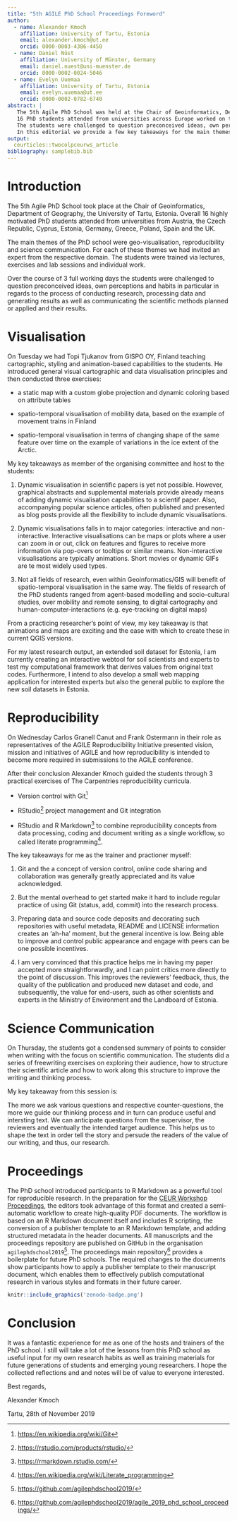 ```yaml
---
title: "5th AGILE PhD School Proceedings Foreword"
author:
  - name: Alexander Kmoch
    affiliation: University of Tartu, Estonia
    email: alexander.kmoch@ut.ee
    orcid: 0000-0003-4386-4450
  - name: Daniel Nüst
    affiliation: University of Münster, Germany
    email: daniel.nuest@uni-muenster.de
    orcid: 0000-0002-0024-5046
  - name: Evelyn Uuemaa
    affiliation: University of Tartu, Estonia
    email: evelyn.uuemaa@ut.ee
    orcid: 0000-0002-0782-6740
abstract: |
   The 5th Agile PhD School was held at the Chair of Geoinformatics, Department of Geography, the University of Tartu, Estonia.
   16 PhD students attended from universities across Europe worked on the main themes of geo-visualisation, reproducibility and science communication.
   The students were challenged to question preconceived ideas, own perceptions and habits in regards to the process of conducting and communicating scientific research.
   In this editorial we provide a few key takeaways for the main themes and sketch the process of reproducible proceedings.
output:
  ceurticles::twocolpceurws_article
bibliography: samplebib.bib
---
```


# Introduction

The 5th Agile PhD School took place at the Chair of Geoinformatics, Department of Geography, 
the University of Tartu, Estonia. Overall 16 highly motivated PhD students attended from universities 
from Austria, the Czech Republic, Cyprus, Estonia, Germany, Greece, Poland, Spain and the UK.

The main themes of the PhD school were geo-visualisation, reproducibility and science communication.
For each of these themes we had invited an expert from the respective domain.
The students were trained via lectures, exercises and lab sessions and individual work.

Over the course of 3 full working days the students were challenged to question preconceived ideas,
own perceptions and habits in particular in regards to the process of conducting research,
processing data and generating results as well as communicating the scientific
methods planned or applied and their results.
 
# Visualisation

On Tuesday we had Topi Tjukanov from GISPO OY, Finland teaching cartographic, styling and animation-based capabilities to the students.
He introduced general visual cartographic and data visualisation principles and then conducted three exercises:

- a static map with a custom globe projection and dynamic coloring based on attribute tables

- spatio-temporal visualisation of mobility data, based on the example of movement trains in Finland

- spatio-temporal visualisation in terms of changing shape of the same feature over time on the example of variations in the ice extent of the Arctic.

My key takeaways as member of the organising committee and host to the students:

1. Dynamic visualisation in scientific papers is yet not possible.
   However, graphical abstracts and supplemental materials provide already means of adding dynamic 
   visualisation capabilities to a scientif paper. Also, accompanying popular science articles, often published and presented as blog posts
   provide all the flexibility to include dynamic visualisations.

2. Dynamic visualisations falls in to major categories: interactive and non-interactive. Interactive visualisations
   can be maps or plots where a user can zoom in or out, click on features and figures to receive more information via pop-overs or tooltips or similar means.
   Non-interactive visualisations are typically animations. Short movies or dynamic GIFs are te most widely used types.
 
3. Not all fields of research, even within Geoinformatics/GIS will benefit of spatio-temporal 
   visualisation in the same way. The fields of research of the PhD students ranged from agent-based modelling
   and socio-cultural studies, over mobility and remote sensing, to digital cartography and human-computer-interactions (e.g. eye-tracking on digital maps)

From a practicing researcher's point of view, my key takeaway is that animations and maps are exciting and the ease with which to create these in current QGIS versions.

For my latest research output, an extended soil dataset for Estonia, I am currently creating an interactive 
webtool for soil scientists and experts to test my computational framework that derives values from original text codes. Furthermore,
I intend to also develop a small web mapping application for interested experts but also the general public to explore the new soil datasets in Estonia.

# Reproducibility

On Wednesday Carlos Granell Canut and Frank Ostermann in their role as representatives of the AGILE Reproducibility Initiative
presented vision, mission and initiatives of AGILE and how reproducibility is intended to become more required in submissions to the AGILE conference.

After their conclusion Alexander Kmoch guided the students through 3 practical exercises of The Carpentries reproducibility curricula.

- Version control with Git[^4]

- RStudio[^5] project management and Git integration

- RStudio and R Markdown[^3] to combine reproducibility concepts from data processing, coding and document writing as a single workflow, so called literate programming[^6].

The key takeaways for me as the trainer and practioner myself:

1. Git and the a concept of version control, online code sharing and collaboration was generally greatly appreciated and its value acknowledged.

2. But the mental overhead to get started make it hard to include regular practice of using Git (status, add, commit) into the research process.

3. Preparing data and source code deposits and decorating such repositories with useful metadata,
   README and LICENSE information creates an 'ah-ha' moment, but the general incentive is low.
   Being able to improve and control public appearance and engage with peers can be one possible incentives.

4. I am very convinced that this practice helps me in having my paper accepted more straightforwardly,
   and I can point critics more directly to the point of discussion.
   This improves the reviewers' feedback, thus, the quality of the publication and produced new dataset and code,
   and subsequently, the value for end-users, such as other scientists and experts in the 
   Ministry of Environment and the Landboard of Estonia.

# Science Communication

On Thursday, the students got a condensed summary of points to consider when writing with the focus on scientific communication.
The students did a series of freewriting exercises on exploring their audience, how to structure their scientific article and 
how to work along this structure to improve the writing and thinking process.

My key takeaway from this session is:

The more we ask various questions and respective counter-questions, the more we guide our thinking process and in turn can produce useful and intersting text.
We can anticipate questions from the supervisor, the reviewers and eventually the intended target audience. This helps us to shape the text in order tell the 
story and persude the readers of the value of our writing, and thus, our research.

# Proceedings

The PhD school introduced participants to R Markdown as a powerful tool for reproducible research.
In the preparation for the [CEUR Workshop Proceedings](http://ceur-ws.org/), the editors took advantage of this format and created a semi-automatic workflow to create high-quality PDF documents.
The workflow is based on an R Markdown document itself and includes R scripting, the conversion of a publisher template to an R Markdown template, and adding structured metadata in the header documents.
All manuscripts and the proceedings repository are published on GitHub in the organisation `agilephdschool2019`[^1].
The proceedings main repository[^2] provides a boilerplate for future PhD schools.
The required changes to the documents show participants how to apply a publisher template to their manuscript document, which enables them to effectively publish computational research in various styles and formats in their future career.

```r
knitr::include_graphics('zenodo-badge.png')
```

# Conclusion

It was a fantastic experience for me as one of the hosts and trainers of the PhD school.
I still will take a lot of the lessons from this PhD school as useful input for my own research habits as well as training materials for future generations of 
students and emerging young researchers.
I hope the collected reflections and and notes will be of value to everyone interested.

\vspace{2em}

Best regards,

Alexander Kmoch

Tartu, 28th of November 2019

[^1]: [https://github.com/agilephdschool2019/](https://github.com/agilephdschool2019/)
[^2]: [https://github.com/agilephdschool2019/agile_2019_phd_school_proceedings/](https://github.com/agilephdschool2019/agile_2019_phd_school_proceedings/)
[^3]: [https://rmarkdown.rstudio.com/](https://rmarkdown.rstudio.com/)
[^4]: [https://en.wikipedia.org/wiki/Git](https://en.wikipedia.org/wiki/Git)
[^5]: [https://rstudio.com/products/rstudio/](https://rstudio.com/products/rstudio/)
[^6]: [https://en.wikipedia.org/wiki/Literate_programming](https://en.wikipedia.org/wiki/Literate_programming)
